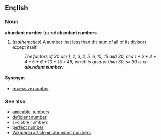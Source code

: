 ==English==
===Noun===
'''abundant number''' (''plural'' '''abundant numbers''')

#(''mathematics'') A number that less than the sum of all of its [[divisor]]s except itself.
#:''The factors of 30 are 1, 2, 3, 4, 5, 6, 10, 15 and 30, and 1 + 2 + 3 + 4 + 5 + 6 + 10 + 15 = 46, which is greater than 30, so 30 is an '''abundant number'''.''

====Synonym====
*[[excessive number]]

===See also===
*[[amicable numbers]]
*[[deficient number]]
*[[sociable numbers]]
*[[perfect number]]
*[[en:Abundant_number|Wikipedia article on abundant numbers]]
